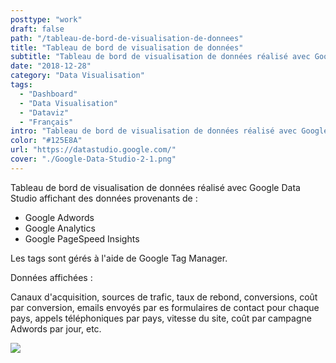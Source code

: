 ```yaml
---
posttype: "work"
draft: false
path: "/tableau-de-bord-de-visualisation-de-donnees"
title: "Tableau de bord de visualisation de données"
subtitle: "Tableau de bord de visualisation de données réalisé avec Google Data Studio"
date: "2018-12-28"
category: "Data Visualisation"
tags: 
  - "Dashboard"
  - "Data Visualisation"
  - "Dataviz"
  - "Français"
intro: "Tableau de bord de visualisation de données réalisé avec Google Data Studio affichant des données provenants de' Adwords, Analytics et PageSpeed Insights"
color: "#125E8A"
url: "https://datastudio.google.com/"
cover: "./Google-Data-Studio-2-1.png"
---
```


Tableau de bord de visualisation de données réalisé avec Google Data Studio affichant des données provenants de :

- Google Adwords
- Google Analytics
- Google PageSpeed Insights

Les tags sont gérés à l'aide de Google Tag Manager.

Données affichées :

Canaux d'acquisition, sources de trafic, taux de rebond, conversions, coût par conversion, emails envoyés par es formulaires de contact pour chaque pays, appels téléphoniques par pays, vitesse du site, coût par campagne Adwords par jour, etc.

![](./2018-12-28---tableau-de-bord-de-visualisation-de-donnees/Google-Data-Studio-2-824x1030.png)
